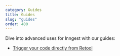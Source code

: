 ```yaml
---
category: Guides
title: Guides
slug: "guides"
order: 400
---
```


Dive into advanced uses for Inngest with our guides:

- [Trigger your code directly from Retool](/docs/guides/trigger-your-code-from-retool)